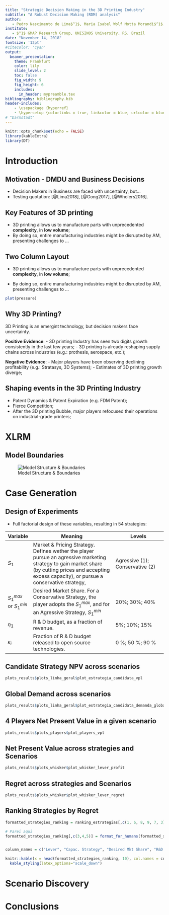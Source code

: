 ```yaml
---
title: "Strategic Decision Making in the 3D Printing Industry"
subtitle: "A Robust Decision Making (RDM) analysis"
author: 
   - Pedro Nascimento de Lima$^1$, Maria Isabel Wolf Motta Morandi$^1$, Daniel Pacheco Lacerda$^1$
institute: 
   - $^1$ GMAP Research Group, UNISINOS University, RS, Brazil
date: "November 14, 2018"
fontsize: '12pt'
#citecolor: 'cyan'
output: 
  beamer_presentation:
    theme: Frankfurt
    color: lily 
    slide_level: 2
    toc: false
    fig_width: 9 
    fig_height: 6
    includes:
      in_header: mypreamble.tex
bibliography: bibliography.bib
header-includes:
    - \usepackage {hyperref}
    - \hypersetup {colorlinks = true, linkcolor = blue, urlcolor = blue, citecolor = blue} 
# "Darmstadt"
---
```


```r
knitr::opts_chunk$set(echo = FALSE)
library(kableExtra)
library(DT)
```

# Introduction

## Motivation  - DMDU and Business Decisions
- Decision Makers in Business are faced with uncertainty, but...
- Testing quotation: [@Lima2018], [@Gong2017], [@Wholers2016].

## Key Features of 3D printing

- 3D printing allows us to manufacture parts with unprecedented **complexity**, in **low volume**;
- By doing so, entire manufacturing industries might be disrupted by AM, presenting challenges to ...

## Two Column Layout

\begincols
  \begincol{.48\textwidth}

- 3D printing allows us to manufacture parts with unprecedented **complexity**, in **low volume**;
- By doing so, entire manufacturing industries might be disrupted by AM, presenting challenges to ...


  \endcol
\begincol{.48\textwidth}

```r
plot(pressure)
```

  \endcol
\endcols


## Why 3D Printing?

3D Printing is an emergint technology, but decision makers face uncertainty.

**Positive Evidence**:
 - 3D printing Industry has seen two digits growth consistently in the last few years;
 - 3D printing is already reshaping supply chains across industries (e.g.: prothesis, aerospace, etc.);

**Negative Evidence**:
 - Major players have been observing declining profitability (e.g.: Stratasys, 3D Systems);
 - Estimates of 3D printing growth diverge;
 

## Shaping events in the 3D Printing Industry

- Patent Dynamics & Patent Expiration (e.g. FDM Patent);
- Fierce Competition;
- After the 3D printing Bubble, major players refocused their operations on industrial-grade printers;

# XLRM

## Model Boundaries
![Model Structure & Boundaries](images/model-modules-and-boundaries.png)


# Case Generation

## Design of Experiments

- Full factorial design of these variables, resulting in 54 strategies:

|Variable | Meaning | Levels |
|-----------|---------------------------------------|------------------------|
| $S_1$ | Market & Pricing Strategy. Defines wether the player pursue an agressive marketing strategy to gain market share (by cutting prices and accepting excess capacity), or pursue a conservative strategy, | Agressive (1); Conservative (2)|
| $S_1^{max}$ or $S_1^{min}$ | Desired Market Share. For a Conservative Strategy, the player adopts the $S_1^{max}$, and for an Agressive Strategy, $S_1^{min}$ | 20%; 30%; 40%|
| $\eta_1$ | R & D budget, as a fraction of revenue. | 5%; 10%; 15%|
| $\kappa_i$ | Fraction of R & D budget released to open source technologies. | 0 %; 50 %; 90 % |


## Candidate Strategy NPV across scenarios

```r
plots_results$plots_linha_geral$plot_estrategia_candidata_vpl
```

## Global Demand across scenarios

```r
plots_results$plots_linha_geral$plot_estrategia_candidata_demanda_global
```

## 4 Players Net Present Value in a given scenario

```r
plots_results$plots_players$plot_players_vpl
```


## Net Present Value across strategies and Scenarios

```r
plots_results$plots_whisker$plot_whisker_lever_profit
```

## Regret across strategies and Scenarios

```r
plots_results$plots_whisker$plot_whisker_lever_regret
```

## Ranking Strategies by Regret

```r
formatted_strategies_ranking = ranking_estrategias[,c(1, 6, 8, 9, 7, 3)]

# Parei aqui
formatted_strategies_ranking[,c(3,4,5)] = format_for_humans(formatted_strategies_ranking[,3])


column_names = c("Lever", "Capac. Strategy", "Desired Mkt Share", "R&D Inv.", "Open Source R&D", "Profit Regret 75% percentile")

knitr::kable(x = head(formatted_strategies_ranking, 10), col.names = column_names, digits = 2, format="latex", booktabs=TRUE) %>% 
  kable_styling(latex_options="scale_down")

```


# Scenario Discovery

# Conclusions
